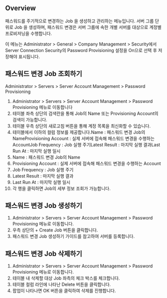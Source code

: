 ## Overview
패스워드를 주기적으로 변경하는 Job 을 생성하고 관리하는 메뉴입니다. 서버 그룹 단위로 Job 을 생성하며, 패스워드 변경은 서버 그룹에 속한 개별 서버를 대상으로 계정별 프로비저닝을 수행합니다.

이 메뉴는 Administrator &gt; General &gt; Company Management &gt;  Security에서  Server Connection Security의 Password Provisioning 설정을 On으로 선택 후 저장해야 표시됩니다.

## 패스워드 변경 Job 조회하기
Administrator &gt; Servers &gt; Server Account Management &gt; Password Provisioning

1. Administrator > Servers > Server Account Management > Password Provisioning 메뉴로 이동합니다
2. 테이블 좌측 상단의 검색란을 통해 Job의 Name 또는 Provisioning Account의 검색이 가능합니다.
3. 테이블 우측 상단의 새로고침 버튼을 통해 계정 목록을 최신화할 수 있습니다.
4. 테이블에서 이하의 컬럼 정보를 제공합니다.Name : 패스워드 변경 Job의 NameProvisioning Account : 실제 서버에 접속해 패스워드 변경을 수행하는 AccountJob Frequency : Job 실행 주기Latest Result : 마지막 실행 결과Last Run At : 마지막 실행 일시
  1. Name : 패스워드 변경 Job의 Name
  2. Provisioning Account : 실제 서버에 접속해 패스워드 변경을 수행하는 Account
  3. Job Frequency : Job 실행 주기
  4. Latest Result : 마지막 실행 결과
  5. Last Run At : 마지막 실행 일시
5. 각 행을 클릭하면 Job의 세부 정보 조회가 가능합니다.

## 패스워드 변경 Job 생성하기
1. Administrator > Servers > Server Account Management > Password Provisioning 메뉴로 이동합니다.
2. 우측 상단의 + Create Job 버튼을 클릭합니다.
3. 패스워드 변경 Job 생성하기  가이드를 참고하여 서버를 등록합니다.

## 패스워드 변경 Job 삭제하기
1. Administrator > Servers > Server Account Management > Password Provisioning 메뉴로 이동합니다.
2. 테이블 내 삭제할 대상 Job 좌측의 체크 박스를 체크합니다.
3. 테이블 컬럼 라인에 나타난 Delete 버튼을 클릭합니다.
4. 팝업이 나타나면 OK 버튼을 클릭하여 삭제를 진행합니다.
